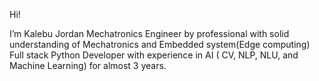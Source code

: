 Hi!

I’m Kalebu Jordan Mechatronics Engineer by professional with solid understanding of Mechatronics and Embedded system(Edge computing) 
Full stack Python Developer with experience in AI ( CV, NLP, NLU, and Machine Learning) for almost 3 years.